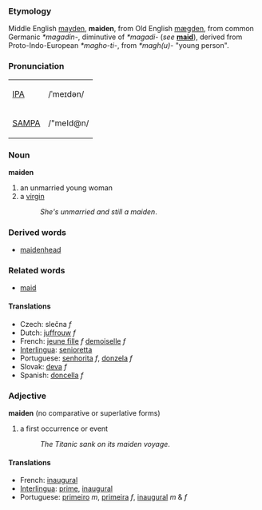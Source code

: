 ===Etymology===
Middle English [[mayden]], '''maiden''', from Old English [[mægden]], from common Germanic ''*magadin-'', diminutive of ''*magadi-'' (''see'' '''[[maid]]'''), derived from Proto-Indo-European ''*magho-ti-'', from ''*magh(u)-'' "young person". 

===Pronunciation===
{| border=1 cellpadding=5
| [[w:IPA|IPA]] || /ˈmeɪdən/
|-
| [[w:SAMPA|SAMPA]] || /"meId@n/
|}

=== Noun ===
'''maiden'''

# an unmarried young woman
# a [[virgin]]
#:''She's unmarried and still a maiden''.

===Derived words===
*[[maidenhead]]

===Related words===
*[[maid]]

==== Translations ====
*Czech: slečna  ''f''
*Dutch: [[juffrouw]] ''f''
*French: [[jeune fille]] ''f'' [[demoiselle]] ''f''
*[[Interlingua]]: [[senioretta]]
*Portuguese: [[senhorita]] ''f'', [[donzela]] ''f''
*Slovak: [[deva#Slovak|deva]] ''f''
*Spanish: [[doncella]] ''f''

===Adjective===
'''maiden''' (no comparative or superlative forms)

# a first occurrence or event 
#:''The Titanic sank on its maiden voyage''.

==== Translations ====
*French: [[inaugural]]
*[[Interlingua]]: [[prime]], [[inaugural]]
*Portuguese: [[primeiro]] ''m'', [[primeira]] ''f'', [[inaugural]] ''m'' & ''f''
